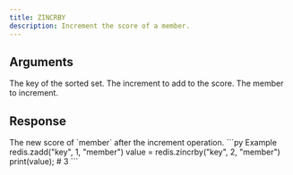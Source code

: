 ```yaml
---
title: ZINCRBY
description: Increment the score of a member.
---
```



## Arguments 

<ParamField body="key" type="str" required>
  The key of the sorted set.
</ParamField>

<ParamField body="increment" type="integer" required>
    The increment to add to the score.
</ParamField>


<ParamField body="member" type="TMember" required>
  The member to increment.
</ParamField>


## Response

<ResponseField type="integer" required>
    The new score of `member` after the increment operation.
</ResponseField>



<RequestExample>
```py Example
redis.zadd("key", 1, "member")
value = redis.zincrby("key", 2, "member")
print(value); # 3
```
</RequestExample>
